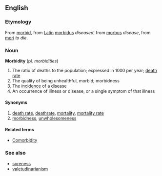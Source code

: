 ==English==
===Etymology===
From [[morbid]], from [[Latin]] [[morbidus]] ''diseased'', from [[morbus]] ''disease'', from [[mori]] ''to die''.
===Noun===
'''Morbidity''' (pl. ''morbidities'')
#The ratio of deaths to the population; expressed in 1000 per year; [[death rate]]
#The quality of being unhealthful, morbid; morbidness
#The [[incidence]] of a disease
#An occurrence of illness or disease, or a single symptom of that illness
====Synonyms====
#[[death rate]], [[deathrate]], [[mortality]], [[mortality rate]]
#[[morbidness]], [[unwholesomeness]]
====Related terms====
*[[Comorbidity]]

===See also===
*[[soreness]]
*[[valetudinarianism]]